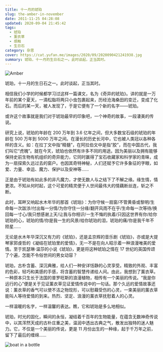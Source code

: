 ```yaml
---
title: 十一月的琥珀
slug: the-amber-in-november
date: 2011-11-25 04:28:08
updated: 2020-09-04 21:45:42
tags:
  - 琥珀
  - 薰衣草
  - 感触
  - 生日石
category: 杂思
cover: https://cat.yufan.me/images/2020/09/2020090421241938.jpg
summary: 琥珀，十一月的生日石之一。此时谈起，正当其时。
---
```


![Amber](https://cat.yufan.me/images/2020/09/2020092003563700.jpg)

<MusicPlayer netease={1697643} />

琥珀，十一月的生日石之一。此时谈起，正当其时。

相信我们小学的时候都学习过这样一篇课文，名为《奇异的琥珀》。讲的就是一万年前的某个夏天，一滴松脂将两只小虫包裹起来，历经沧海桑田的变迁，变成了化石。而后的某一天，被人发现了，于是它便有了一个新的名字——琥珀。

或许这个故事就是我们对于琥珀最早的印象吧，一个神奇的故事，一段凄美的传说。

研究上说，琥珀的年龄在 200 万年到 3.6 亿年之间，但大多数宝石级的琥珀的年龄在 500 万年到 5000 万年之间。在漫长的历史长河中，它也被人类冠以各种各样的含义。如：在拉丁文中指“精髓”，在阿拉伯文中是指“胶”，而在中国古代，我们叫它“虎魄”。就在今天，琥珀也依然有许多不同的用途。因为美丽以及拥有能够保持史前生物有机组织的奇异能力，它同时赢得了宝石收藏家和科学家的青睐，成为一扇探索久远过去的窗户。也因其奇特神秘，人们还赋予它许多象征的字眼，如爱、力量、幸运、魔力、保护以及安神等……

正是由于琥珀有如此多的非凡魔力，才使无数人与之结下了不解之缘。缘生情，情更浓。不知从何时起，这个可爱的精灵便于人世间最伟大的情藕断丝连，斩之不断。

此时，耳畔又响起水木年华的那首《琥珀》：为你守候一扇窗/不管黄昏或黎明/生命每一次跋涉/付出每一分情/为你守住一分缘/翻开风雨不在乎/生命每一次等待/换回每一寸心/我只想感谢上天/让我与你相识/一生不悔的执着/只因这世界有你/给你琥珀的心，琥珀的情/你是我一生的风景/给你琥珀的泪，琥珀的痛/你是我千年不陨星……

无论是水木年华深沉又有力的《琥珀》，还是孟京辉的音乐剧《琥珀》，亦或是大提琴家郭虔哲的《凝结在琥珀里的爱情》，无一不是在向人昭示着一种浪漫唯美的爱情。至于凯瑟琳·温莎的小说《琥珀》，更是将这种琥珀之情在 17 世纪的英国传颂了个遍，怎能不令俗世间的男女动容？

琥珀，古朴含蓄、深沉典雅，给人们一种安详恬静的心灵享受。精致的外观、丰富的色彩，轻巧和美感的手感，将含蓄的智慧传递给人间。由此，我想到了薰衣草。一种原本只生长于法国的普罗旺斯的浪漫植物，相传有一个美丽的传说。“我是你远行的心”便是关于见证薰衣草见证爱情传说中的一句话。那个久远的爱情故事还说：薰衣草的香气可以使不洁之物现形，可以慰藉受伤的心灵，一束美丽的薰衣草能叫人等待爱情的到来。热烈、坚定、浪漫的薰衣草抚慰着人的心灵。

一样温暖的名字，一样温馨的表达。瞧，它和琥珀是多么地相似。

琥珀，时光的固化，瞬间的永恒，凝结着千百年的生物能量，在蕴含无数神奇传说中，以其浑然天成的古朴庄重之美，温润中透出古典之气，散发出独特的迷人魅力。它，不仅是一个美丽的传说，更是 11 月份出生的一种缘，起于千万年之前，留下了最后的缠绵……

![boat in a bottle](https://cat.yufan.me/images/2020/09/2020090421450493.jpg)
